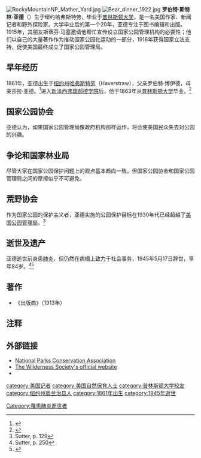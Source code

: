 {{Infobox Biography
| subject_name   = 羅伯特·斯特林·亞德<br>Robert Sterling Yard
| image_name     = RobertSterlingYard.jpg
| image_size     = 200px
| image_caption  = 1920年在[[優勝美地國家公園|優勝美地國家公園]]的亚德
| date_of_birth  = 1861年2月1日
| place_of_birth = {{USA}}[[纽约州|纽约州]]哈弗斯特劳
| date_of_death  = 1945年5月17日
| place_of_death = {{USA}}
| occupation     = 美国国家公园管理局推動者
}}

[[File:RockyMountainNP_Mather_Yard.jpg|thumb]]
[[File:Bear_dinner_1922.jpg|thumb]]
'''罗伯特·斯特林·亚德'''（{{bd|1861年|2月1日|1945年|5月17日|cadIdx=Y}}）生于纽约哈弗斯特劳，毕业于[[普林斯顿大学|普林斯顿大学]]，是一名美国作家、新闻记者和野外探险家。大学毕业后的第一个20年，亚德专注于图书编辑和出版。1915年，其朋友斯蒂芬·马塞邀请他帮忙宣传设立国家公园管理机构的必要性；他们以自己的大量著作作为推动国家公园化运动的一部分，1916年获得国家立法支持，促使美国最终成立了国家公园管理局。

==早年经历==
1861年，亚德出生于[[纽约州|纽约州]][[哈弗斯特劳|哈弗斯特劳]]（Haverstraw），父亲罗伯特·博伊德，母亲莎拉·亚德。<ref name>{{cite news | title =R.U. Johnson Resigns as Century's Editor; Robert Sterling Yard Succeeds Him in Charge of the Magazine |  work=[[The_New_York_Times|The New York Times]] | date =May 31, 1913 | url =http://query.nytimes.com/gst/abstract.html?res=9503E7DA143FE633A25752C3A9639C946296D6CF | accessdate =June 12, 2008 }}</ref>进入[[新泽西弗瑞郝德学院|新泽西弗瑞郝德学院]]后，他于1863年从[[普林斯顿大学|普林斯顿大学]]毕业。<ref name="nytimes">{{cite news | title =R.U. Johnson Resigns as Century's Editor; Robert Sterling Yard Succeeds Him in Charge of the Magazine |  work=[[The_New_York_Times|The New York Times]] | date =May 31, 1913 | url =http://query.nytimes.com/gst/abstract.html?res=9503E7DA143FE633A25752C3A9639C946296D6CF | accessdate =June 12, 2008 }}</ref>

==国家公园协会==
亚德认为，如果国家公园管理局像政府机构那样运作，将会使美国民众失去对公园的兴趣。

==争论和国家林业局==
尽管大家在国家公园保护问题上的观点基本趋向一致，但国家公园协会和国家公园管理局之间的摩擦似乎不可避免。

==荒野协会==
作为国家公园的保护主义者，亚德实施的公园保护目标在1930年代已经超越了[[美国公园管理局|美国公园管理局]]。<ref>Sutter, p. 129</ref>

==逝世及遗产==
亚德逝世前身患[[肺炎|肺炎]]，但仍然在病榻上致力于社会事务，1945年5月17日辞世，享年84岁。<ref name="sut250">Sutter, p. 250</ref><ref name=nytobit>{{cite news |title=Robert S. Yard, Ex-editor here. Ex-Sunday Chief of The Herald Dies. Conservation Leader Served National Parks |url=http://select.nytimes.com/gst/abstract.html?res=F40B1EFE3E5F1B7B93CBA8178ED85F418485F9 |quote=Robert Sterling Yard, former editor of the century Magazine and of the Sunday edition of The New York Herald, died here yesterday after a long illness. His age was 84. He was widely known as a conservationist. |work=[[The_New_York_Times|The New York Times]] |date=May 19, 1945 |accessdate=July 24, 2008 }}</ref>

==著作==
*《出版商》（1913年）

==注释==
{{reflist|2}}

== 外部链接 ==
*[http://www.npca.org/ National Parks Conservation Association] {{Wayback|url=http://www.npca.org/ |date=20180224210621 }}
*[http://www.wilderness.org/ The Wilderness Society's official website] {{Wayback|url=http://www.wilderness.org/ |date=20080909005919 }}
*{{gutenberg author|name=Robert Sterling Yard}}

{{DEFAULTSORT:Yard, Robert Sterling}}
[[category:美国记者|category:美国记者]]
[[category:美国自然保育人士|category:美国自然保育人士]]
[[category:普林斯顿大学校友|category:普林斯顿大学校友]]
[[category:纽约州奥兰治县人|category:纽约州奥兰治县人]]
[[category:1861年出生|category:1861年出生]]
[[category:1945年逝世|category:1945年逝世]]
[[Category:罹患肺炎逝世者|Category:罹患肺炎逝世者]]
